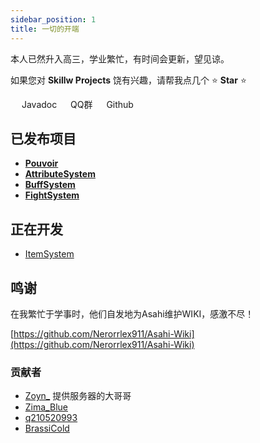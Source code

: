 ```yaml
---
sidebar_position: 1
title: 一切的开端
---
```



本人已然升入高三，学业繁忙，有时间会更新，望见谅。

如果您对 **Skillw Projects** 饶有兴趣，请帮我点几个 ⭐ **Star** ⭐  

&emsp; <Link link="https://doc.skillw.com/" color="#25c2a0">Javadoc</Link>   &emsp; <Link link="https://qm.qq.com/cgi-bin/qm/qr?k=_fXuJy4pt-t_9SwcI00GmP6oSGqYQqkY&jump_from=webapi&authKey=LugkhD2QsTUrKh+v0/Aj4QwYOdUh+oLYTrawtX1RpH4Ys7P30UOP7XglFWpAFsCD" color="#1877F2">QQ群</Link>  &emsp; <Link link="https://github.com/Skillw/Website" color="#BA2FFF">Github</Link>

## 已发布项目

- [**Pouvoir**](https://github.com/Glom-c/Pouvoir/)
- [**AttributeSystem**](https://github.com/Glom-c/AttributeSystem)
- [**BuffSystem**](https://github.com/Glom-c/BuffSystem)
- [**FightSystem**](https://github.com/Glom-c/FightSystem)

## 正在开发

- [ItemSystem](https://github.com/Glom-c/ItemSystem)

## 鸣谢

在我繁忙于学事时，他们自发地为Asahi维护WIKI，感激不尽！

 [https://github.com/Nerorrlex911/Asahi-Wiki](https://github.com/Nerorrlex911/Asahi-Wiki)

### 贡献者

- [Zoyn_](https://github.com/602723113) 提供服务器的大哥哥
- [Zima_Blue](https://github.com/Nerorrlex911)
- [q210520993](https://github.com/q210520993)
- [BrassiCold](https://github.com/BrassiCold)
